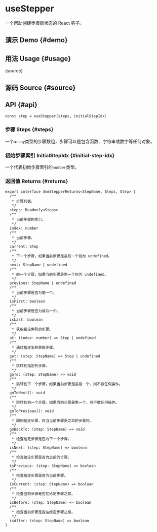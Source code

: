 # useStepper


<HooksType category="ProUtilities" />

一个帮助创建步骤器状态的 React 钩子。

## 演示 Demo \{#demo}


<App />

## 用法 Usage \{#usage}


<RawCode>{source}</RawCode>

## 源码 Source \{#source}


<Source />

## API \{#api}

```tsx
const step = useStepper(steps, initialStepIdx)
```

### 步骤 Steps \{#steps}

一个`array`类型的步骤数组，步骤可以是包含函数、字符串或数字等任何对象。

### 初始步骤索引 InitialStepIdx \{#initial-step-idx}

一个代表初始步骤索引的`number`类型。

### 返回值 Returns \{#returns}

```tsx
export interface UseStepperReturns<StepName, Steps, Step> {
  /**
   * 步骤列表。
   */
  steps: Readonly<Steps>
  /**
   * 当前步骤的索引。
   */
  index: number
  /**
   * 当前步骤。
   */
  current: Step
  /**
   * 下一个步骤，如果当前步骤是最后一个则为 undefined。
   */
  next: StepName | undefined
  /**
   * 前一个步骤，如果当前步骤是第一个则为 undefined。
   */
  previous: StepName | undefined
  /**
   * 当前步骤是否为第一个。
   */
  isFirst: boolean
  /**
   * 当前步骤是否为最后一个。
   */
  isLast: boolean
  /**
   * 获取指定索引的步骤。
   */
  at: (index: number) => Step | undefined
  /**
   * 通过指定名称获取步骤。
   */
  get: (step: StepName) => Step | undefined
  /**
   * 跳转到指定的步骤。
   */
  goTo: (step: StepName) => void
  /**
   * 跳转到下一个步骤。如果当前步骤是最后一个，则不做任何操作。
   */
  goToNext(): void
  /**
   * 跳转到前一个步骤。如果当前步骤是第一个，则不做任何操作。
   */
  goToPrevious(): void
  /**
   * 回到给定步骤，仅当当前步骤是之后的步骤时。
   */
  goBackTo: (step: StepName) => void
  /**
   * 检查给定步骤是否为下一个步骤。
   */
  isNext: (step: StepName) => boolean
  /**
   * 检查给定步骤是否为之前的步骤。
   */
  isPrevious: (step: StepName) => boolean
  /**
   * 检查给定步骤是否为当前步骤。
   */
  isCurrent: (step: StepName) => boolean
  /**
   * 检查当前步骤是否在给定步骤之前。
   */
  isBefore: (step: StepName) => boolean
  /**
   * 检查当前步骤是否在给定步骤之后。
   */
  isAfter: (step: StepName) => boolean
}
```
